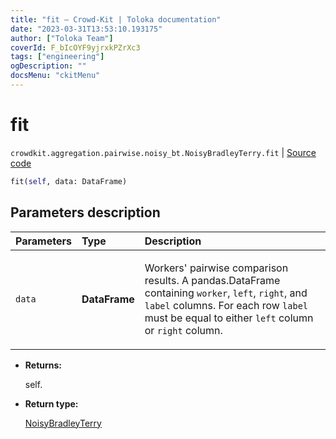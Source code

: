 ```yaml
---
title: "fit — Crowd-Kit | Toloka documentation"
date: "2023-03-31T13:53:10.193175"
author: ["Toloka Team"]
coverId: F_bIcOYF9yjrxkPZrXc3
tags: ["engineering"]
ogDescription: ""
docsMenu: "ckitMenu"
---
```


# fit

`crowdkit.aggregation.pairwise.noisy_bt.NoisyBradleyTerry.fit` | [Source code](https://github.com/Toloka/crowd-kit/blob/v1.2.1/crowdkit/aggregation/pairwise/noisy_bt.py#L69)

```python
fit(self, data: DataFrame)
```

## Parameters description

| Parameters | Type | Description |
| :----------| :----| :-----------|
`data`|**DataFrame**|<p>Workers' pairwise comparison results. A pandas.DataFrame containing `worker`, `left`, `right`, and `label` columns. For each row `label` must be equal to either `left` column or `right` column.</p>

* **Returns:**

  self.

* **Return type:**

  [NoisyBradleyTerry](/docs/crowd-kit/reference/crowdkit.aggregation.pairwise.noisy_bt.NoisyBradleyTerry)